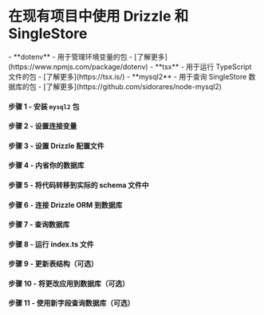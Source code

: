 
<Breadcrumbs/>

# 在现有项目中使用 Drizzle 和 SingleStore

<Prerequisites>  
  - **dotenv** - 用于管理环境变量的包 - [了解更多](https://www.npmjs.com/package/dotenv)
  - **tsx** - 用于运行 TypeScript 文件的包 - [了解更多](https://tsx.is/)
  - **mysql2** - 用于查询 SingleStore 数据库的包 - [了解更多](https://github.com/sidorares/node-mysql2)
</Prerequisites>

<FileStructure/>

#### 步骤 1 - 安装 `mysql2` 包

<InstallPackages lib='mysql2'/>

#### 步骤 2 - 设置连接变量

<SetupEnv env_variable='DATABASE_URL' />

#### 步骤 3 - 设置 Drizzle 配置文件

<SetupConfig dialect='singlestore' env_variable='DATABASE_URL'/>

#### 步骤 4 - 内省你的数据库

<IntrospectSingleStore/>

#### 步骤 5 - 将代码转移到实际的 schema 文件中

<TransferCode/>

#### 步骤 6 - 连接 Drizzle ORM 到数据库

<ConnectSingleStore/>

#### 步骤 7 - 查询数据库

<QueryDatabase dialect='singlestore' env_variable='DATABASE_URL'/>

#### 步骤 8 - 运行 index.ts 文件

<RunFile/>

#### 步骤 9 - 更新表结构（可选）

<UpdateSchema/>

#### 步骤 10 - 将更改应用到数据库（可选）

<ApplyChanges/>

#### 步骤 11 - 使用新字段查询数据库（可选）

<QueryDatabaseUpdated dialect='singlestore' env_variable='DATABASE_URL' />
